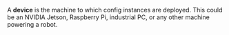 A **device** is the machine to which config instances are deployed. This could be an NVIDIA Jetson, Raspberry Pi, industrial PC, or any other machine powering a robot.